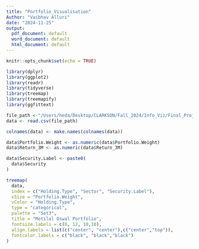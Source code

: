 ```yaml
---
title: "Portfolio_Visualisation"
Author: "Vaibhav Alluri"
date: "2024-11-25"
output:
  pdf_document: default
  word_document: default
  html_document: default
---
```


```r
knitr::opts_chunk$set(echo = TRUE)
```

```r

library(dplyr)
library(ggplot2)
library(readr)
library(tidyverse)
library(treemap)
library(treemapify)
library(ggfittext)

```



```r
file_path <-"/Users/heda/Desktop/CLARKSON/Fall_2024/Info_Viz/Final_Project/Project_1/Motilal_Portfolio.csv"
data <- read.csv(file_path)

colnames(data) <- make.names(colnames(data))

data$Portfolio.Weight <- as.numeric(data$Portfolio.Weight)
data$Return_3M <- as.numeric(data$Return_3M)

data$Security.Label <- paste0(
  data$Security
)

treemap(
  data,
  index = c("Holding.Type", "Sector", "Security.Label"),  
  vSize = "Portfolio.Weight",
  vColor = "Holding.Type",
  type = "categorical",
  palette = "Set3",                            
  title = "Motilal Oswal Portfolio",
  fontsize.labels = c(0, 12, 10,10),                        
  align.labels = list(c("center", "center"),c("center","top")), 
  fontcolor.labels = c("black", "black","black")       
)
```









